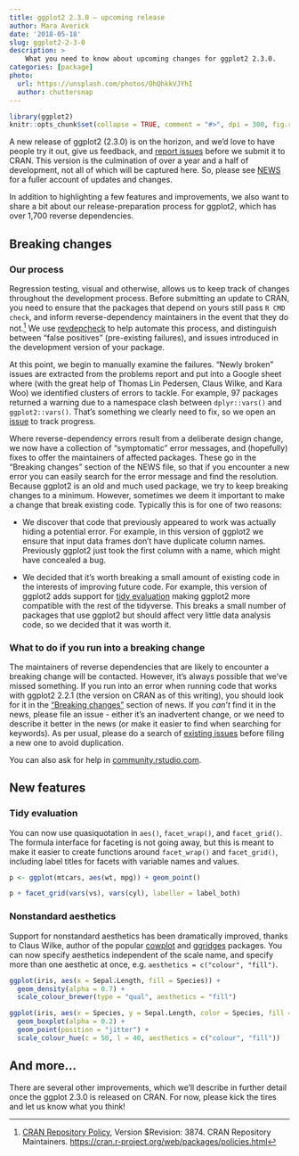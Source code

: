 ```yaml
---
title: ggplot2 2.3.0 — upcoming release
author: Mara Averick
date: '2018-05-18'
slug: ggplot2-2-3-0
description: >
    What you need to know about upcoming changes for ggplot2 2.3.0.
categories: [package]
photo:
  url: https://unsplash.com/photos/OhQhkkVJYhI
  author: chuttersnap
---
```

```r
library(ggplot2)
knitr::opts_chunk$set(collapse = TRUE, comment = "#>", dpi = 300, fig.retina = 2)
```

A new release of ggplot2 (2.3.0) is on the horizon, and we'd love to have people 
try it out, give us feedback, and [report issues](https://github.com/tidyverse/ggplot2/issues) 
before we submit it to CRAN. This version is the culmination of over a year and 
a half of development, not all of which will be captured here. So, please see [NEWS](https://github.com/tidyverse/ggplot2/blob/master/NEWS.md) for a fuller 
account of updates and changes.

In addition to highlighting a few features and improvements, we also want to 
share a bit about our release-preparation process for ggplot2, which has over 
1,700 reverse dependencies.

## Breaking changes

### Our process

Regression testing, visual and otherwise, allows us to keep track of changes
throughout the development process. Before submitting an update to CRAN,
you need to ensure that the packages that depend on yours still pass `R CMD
check`, and inform reverse-dependency maintainers in the event that they do not.[^1] 
We use [revdepcheck](https://github.com/r-lib/revdepcheck) to help automate this 
process, and distinguish between "false positives" (pre-existing failures), and 
issues introduced in the development version of your package. 

At this point, we begin to manually examine the failures. "Newly broken" issues
are extracted from the problems report and put into a Google sheet where (with
the great help of Thomas Lin Pedersen, Claus Wilke, and Kara Woo) we identified
clusters of errors to tackle. For example, 97 packages returned a warning due
to a namespace clash between `dplyr::vars()` and `ggplot2::vars()`. That’s
something we clearly need to fix, so we open an [issue](https://github.com/
tidyverse/ggplot2/issues/2585) to track progress.

Where reverse-dependency errors result from a deliberate design change, we now
have a collection of "symptomatic" error messages, and (hopefully) fixes to
offer the maintainers of affected packages. These go in the "Breaking changes"
section of the NEWS file, so that if you encounter a new error you can easily
search for the error message and find the resolution. Because ggplot2 is an old
and much used package, we try to keep breaking changes to a minimum. However,
sometimes we deem it important to make a change that break existing code.
Typically this is for one of two reasons:

 * We discover that code that previously appeared to work was actually hiding a 
 potential error. For example, in this version of ggplot2 we ensure that input 
 data frames don’t have duplicate column names. Previously ggplot2 just took the 
 first column with a name, which might have concealed a bug.  

 * We decided that it’s worth breaking a small amount of existing code in the 
 interests of improving future code. For example, this version of ggplot2 adds 
 support for [tidy evaluation](https://github.com/tidyverse/ggplot2/blob/master/NEWS.md#tidy-evaluation) 
 making ggplot2 more compatible with the rest of the tidyverse. This breaks a 
 small number of packages that use ggplot2 but should affect very little data 
 analysis code, so we decided that it was worth it.  

### What to do if you run into a breaking change

The maintainers of reverse dependencies that are likely to encounter a breaking 
change will be contacted. However, it's always possible that we've missed 
something. If you run into an error when running code that works with ggplot2 
2.2.1 (the version on CRAN as of this writing), you should look for it in the
["Breaking changes"](https://github.com/tidyverse/ggplot2/blob/master/NEWS.md#breaking-changes) 
section of news. If you _can't_ find it in the news, please file an issue - 
either it's an inadvertent change, or we need to describe it better in the news 
(or make it easier to find when searching for keywords). As per usual, please 
do a search of [existing issues](https://github.com/tidyverse/ggplot2/issues) 
before filing a new one to avoid duplication.

You can also ask for help in [community.rstudio.com](https://community.rstudio.com/).

## New features

### Tidy evaluation

You can now use quasiquotation in `aes()`, `facet_wrap()`, and `facet_grid()`. 
The formula interface for faceting is not going away, but this is meant to 
make it easier to create functions around `facet_wrap()` and `facet_grid()`, 
including label titles for facets with variable names and values.

```r
p <- ggplot(mtcars, aes(wt, mpg)) + geom_point()

p + facet_grid(vars(vs), vars(cyl), labeller = label_both)
```

### Nonstandard aesthetics

Support for nonstandard aesthetics has been dramatically improved, thanks to
Claus Wilke, author of the popular [cowplot](https://cran.r-project.org/web/packages/cowplot/vignettes/introduction.html) 
and [ggridges](https://cran.r-project.org/web/packages/ggridges/vignettes/introduction.html) 
packages. You can now specify aesthetics independent of the scale name, and 
specify more than one aesthetic at once, e.g. `aesthetics = c("colour", "fill")`.

```r
ggplot(iris, aes(x = Sepal.Length, fill = Species)) +
  geom_density(alpha = 0.7) +
  scale_colour_brewer(type = "qual", aesthetics = "fill")
```

```r
ggplot(iris, aes(x = Species, y = Sepal.Length, color = Species, fill = Species)) +
  geom_boxplot(alpha = 0.2) +
  geom_point(position = "jitter") +
  scale_colour_hue(c = 50, l = 40, aesthetics = c("colour", "fill"))
```

## And more...

There are several other improvements, which we'll describe in further detail 
once the ggplot 2.3.0 is released on CRAN. For now, please kick the tires and let us 
know what you think!

[^1]: [CRAN Repository Policy](https://cran.r-project.org/web/packages/policies.html), Version $Revision: 3874. CRAN Repository Maintainers. <https://cran.r-project.org/web/packages/policies.html>
